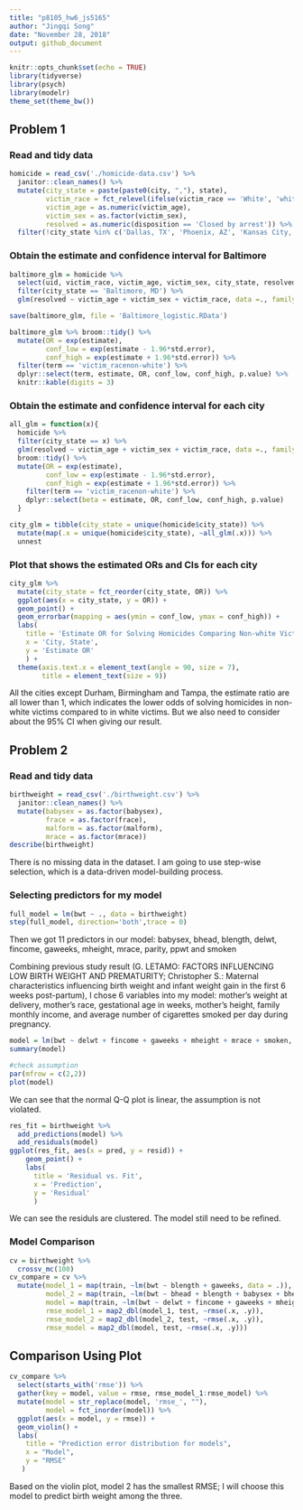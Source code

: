 ```yaml
---
title: "p8105_hw6_js5165"
author: "Jingqi Song"
date: "November 28, 2018"
output: github_document
---
```


```r
knitr::opts_chunk$set(echo = TRUE)
library(tidyverse)
library(psych)
library(modelr)
theme_set(theme_bw())
```

## Problem 1

### Read and tidy data

```r
homicide = read_csv('./homicide-data.csv') %>% 
  janitor::clean_names() %>% 
  mutate(city_state = paste(paste0(city, ","), state),
         victim_race = fct_relevel(ifelse(victim_race == 'White', 'white', 'non-white'), 'white'),
         victim_age = as.numeric(victim_age),
         victim_sex = as.factor(victim_sex),
         resolved = as.numeric(disposition == 'Closed by arrest')) %>% 
  filter(!city_state %in% c('Dallas, TX', 'Phoenix, AZ', 'Kansas City, MO', 'Tulsa, AL')) 

```

### Obtain the estimate and confidence interval for Baltimore

```r
baltimore_glm = homicide %>% 
  select(uid, victim_race, victim_age, victim_sex, city_state, resolved) %>% 
  filter(city_state == 'Baltimore, MD') %>% 
  glm(resolved ~ victim_age + victim_sex + victim_race, data =., family = binomial()) 

save(baltimore_glm, file = 'Baltimore_logistic.RData')

baltimore_glm %>% broom::tidy() %>% 
  mutate(OR = exp(estimate),
         conf_low = exp(estimate - 1.96*std.error),
         conf_high = exp(estimate + 1.96*std.error)) %>% 
  filter(term == 'victim_racenon-white') %>% 
  dplyr::select(term, estimate, OR, conf_low, conf_high, p.value) %>% 
  knitr::kable(digits = 3)
```

### Obtain the estimate and confidence interval for each city

```r
all_glm = function(x){
  homicide %>% 
  filter(city_state == x) %>% 
  glm(resolved ~ victim_age + victim_sex + victim_race, data =., family = binomial())  %>% 
  broom::tidy() %>% 
  mutate(OR = exp(estimate),
         conf_low = exp(estimate - 1.96*std.error),
         conf_high = exp(estimate + 1.96*std.error)) %>% 
    filter(term == 'victim_racenon-white') %>% 
    dplyr::select(beta = estimate, OR, conf_low, conf_high, p.value)
  }

city_glm = tibble(city_state = unique(homicide$city_state)) %>% 
  mutate(map(.x = unique(homicide$city_state), ~all_glm(.x))) %>% 
  unnest

```

### Plot that shows the estimated ORs and CIs for each city

```r
city_glm %>%
  mutate(city_state = fct_reorder(city_state, OR)) %>% 
  ggplot(aes(x = city_state, y = OR)) +
  geom_point() +
  geom_errorbar(mapping = aes(ymin = conf_low, ymax = conf_high)) + 
  labs(
    title = 'Estimate OR for Solving Homicides Comparing Non-white Victims to White Victims in Each City',
    x = 'City, State',
    y = 'Estimate OR'
    ) +
  theme(axis.text.x = element_text(angle = 90, size = 7),
        title = element_text(size = 9))

```

All the cities except Durham, Birmingham and Tampa, the estimate ratio are all lower than 1, which indicates the lower odds of solving homicides in non-white victims compared to in white victims. But we also need to consider about the 95% CI when giving our result.


## Problem 2

### Read and tidy data

```r
birthweight = read_csv('./birthweight.csv') %>% 
  janitor::clean_names() %>% 
  mutate(babysex = as.factor(babysex),
         frace = as.factor(frace),
         malform = as.factor(malform),
         mrace = as.factor(mrace))
describe(birthweight)

```

There is no missing data in the dataset. 
I am going to use step-wise selection, which is a data-driven model-building process.

### Selecting predictors for my model

```r
full_model = lm(bwt ~ ., data = birthweight)
step(full_model, direction='both',trace = 0)
```

Then we got 11 predictors in our model: babysex, bhead, blength, delwt, fincome, gaweeks, mheight, mrace, parity, ppwt and smoken

Combining previous study result (G. LETAMO: FACTORS INFLUENCING LOW BIRTH WEIGHT AND PREMATURITY; Christopher S.: Maternal characteristics influencing birth weight and infant weight gain in the first 6 weeks post-partum), I chose 6 variables into my model: mother’s weight at delivery, mother’s race, gestational age in weeks, mother’s height, family monthly income, and average number of cigarettes smoked per day during pregnancy.

```r
model = lm(bwt ~ delwt + fincome + gaweeks + mheight + mrace + smoken, data = birthweight)
summary(model)

#check assumption
par(mfrow = c(2,2))
plot(model)
```

We can see that the normal Q-Q plot is linear, the assumption is not violated.

```r
res_fit = birthweight %>% 
  add_predictions(model) %>% 
  add_residuals(model)
ggplot(res_fit, aes(x = pred, y = resid)) +
    geom_point() +
    labs(
      title = 'Residual vs. Fit',
      x = 'Prediction',
      y = 'Residual'
      )
```

We can see the residuls are clustered. The model still need to be refined.

### Model Comparison

```r
cv = birthweight %>% 
  crossv_mc(100)
cv_compare = cv %>% 
  mutate(model_1 = map(train, ~lm(bwt ~ blength + gaweeks, data = .)),
         model_2 = map(train, ~lm(bwt ~ bhead + blength + babysex + bhead*babysex + bhead*blength + blength*babysex + bhead*babysex*blength, data = .)),
         model = map(train, ~lm(bwt ~ delwt + fincome + gaweeks + mheight + mrace + smoken, data = .)),
         rmse_model_1 = map2_dbl(model_1, test, ~rmse(.x, .y)),
         rmse_model_2 = map2_dbl(model_2, test, ~rmse(.x, .y)),
         rmse_model = map2_dbl(model, test, ~rmse(.x, .y)))
```

## Comparison Using Plot

```r
cv_compare %>% 
  select(starts_with('rmse')) %>% 
  gather(key = model, value = rmse, rmse_model_1:rmse_model) %>% 
  mutate(model = str_replace(model, 'rmse_', ""),
         model = fct_inorder(model)) %>% 
  ggplot(aes(x = model, y = rmse)) + 
  geom_violin() + 
  labs(
    title = "Prediction error distribution for models",
    x = "Model",
    y = "RMSE"
   )
```

Based on the violin plot, model 2 has the smallest RMSE; I will choose this model to predict birth weight among the three.

